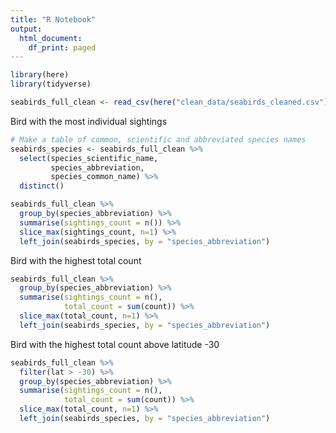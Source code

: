 ```yaml
---
title: "R Notebook"
output:
  html_document:
    df_print: paged
---
```


```r
library(here)
library(tidyverse)
```

```r
seabirds_full_clean <- read_csv(here("clean_data/seabirds_cleaned.csv"))
```


Bird with the most individual sightings


```r
# Make a table of common, scientific and abbreviated species names
seabirds_species <- seabirds_full_clean %>% 
  select(species_scientific_name,
         species_abbreviation,
         species_common_name) %>%
  distinct()
```


```r
seabirds_full_clean %>%
  group_by(species_abbreviation) %>%
  summarise(sightings_count = n()) %>%
  slice_max(sightings_count, n=1) %>%
  left_join(seabirds_species, by = "species_abbreviation")
```

Bird with the highest total count

```r
seabirds_full_clean %>%
  group_by(species_abbreviation) %>%
  summarise(sightings_count = n(),
            total_count = sum(count)) %>%
  slice_max(total_count, n=1) %>%
  left_join(seabirds_species, by = "species_abbreviation")

```

Bird with the highest total count above latitude -30
```r
seabirds_full_clean %>%
  filter(lat > -30) %>%
  group_by(species_abbreviation) %>%
  summarise(sightings_count = n(),
            total_count = sum(count)) %>%
  slice_max(total_count, n=1) %>%
  left_join(seabirds_species, by = "species_abbreviation")
```

```r

```

